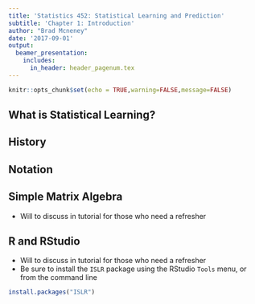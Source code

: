 ```yaml
---
title: 'Statistics 452: Statistical Learning and Prediction'
subtitle: 'Chapter 1: Introduction'
author: "Brad Mcneney"
date: '2017-09-01'
output: 
  beamer_presentation:
    includes:
      in_header: header_pagenum.tex
---
```


```r
knitr::opts_chunk$set(echo = TRUE,warning=FALSE,message=FALSE)
```

## What is Statistical Learning?

## History

## Notation

## Simple Matrix Algebra

* Will to discuss in tutorial for those who need a refresher

## R and RStudio

* Will to discuss in tutorial for those who need a refresher
* Be sure to 
install the `ISLR` package using the RStudio `Tools` menu, or
from the command line

```r
install.packages("ISLR")
```

